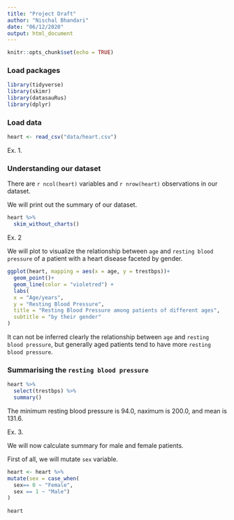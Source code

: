 ```yaml
---
title: "Project Draft"
author: "Nischal Bhandari"
date: "06/12/2020"
output: html_document
---
```


```r
knitr::opts_chunk$set(echo = TRUE)
```

### Load packages

```r
library(tidyverse) 
library(skimr)
library(datasauRus)
library(dplyr)
```

### Load data

```r
heart <- read_csv("data/heart.csv")
```


Ex. 1. 

### Understanding our dataset

There are `r ncol(heart)` variables and `r nrow(heart)` observations in our dataset. 

We will print out the summary of our dataset. 

```r
heart %>%
  skim_without_charts()
```


Ex. 2

We will plot to visualize the relationship between `age` and `resting blood pressure` of a patient with a heart disease faceted by gender. 

```r
ggplot(heart, mapping = aes(x = age, y = trestbps))+
  geom_point()+
  geom_line(color = "violetred") +
  labs(
  x = "Age/years", 
  y = "Resting Blood Pressure",
  title = "Resting Blood Pressure among patients of different ages",
  subtitle = "by their gender"
)


```


It can not be inferred clearly the relationship between `age` and `resting blood pressure`, but generally aged patients tend to have more `resting blood pressure`. 


### Summarising the `resting blood pressure` 

```r
heart %>%
  select(trestbps) %>%
  summary()
```


The minimum resting blood pressure is 94.0, naximum is 200.0, and mean is 131.6.


Ex. 3.

We will now calculate summary for male and female patients.

First of all, we will mutate `sex` variable. 

```r
heart <- heart %>%
mutate(sex = case_when(
  sex== 0 ~ "Female",
  sex == 1 ~ "Male") 
)
  
heart
```

